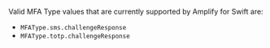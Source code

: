 Valid MFA Type values that are currently supported by Amplify for Swift are:
 * `MFAType.sms.challengeResponse`
 * `MFAType.totp.challengeResponse`
